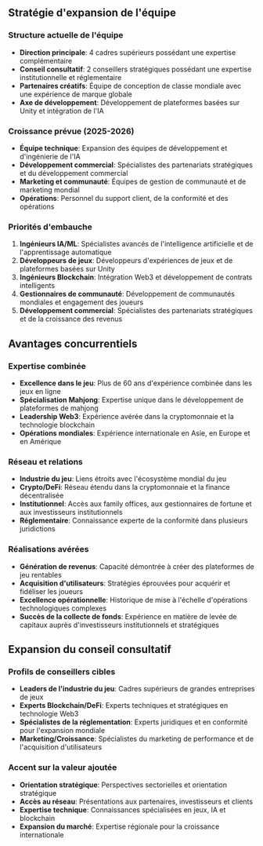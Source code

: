 ## Stratégie d'expansion de l'équipe

### Structure actuelle de l'équipe
- **Direction principale**: 4 cadres supérieurs possédant une expertise complémentaire
- **Conseil consultatif**: 2 conseillers stratégiques possédant une expertise institutionnelle et réglementaire
- **Partenaires créatifs**: Équipe de conception de classe mondiale avec une expérience de marque globale
- **Axe de développement**: Développement de plateformes basées sur Unity et intégration de l'IA

### Croissance prévue (2025-2026)
- **Équipe technique**: Expansion des équipes de développement et d'ingénierie de l'IA
- **Développement commercial**: Spécialistes des partenariats stratégiques et du développement commercial
- **Marketing et communauté**: Équipes de gestion de communauté et de marketing mondial
- **Opérations**: Personnel du support client, de la conformité et des opérations

### Priorités d'embauche
1. **Ingénieurs IA/ML**: Spécialistes avancés de l'intelligence artificielle et de l'apprentissage automatique
2. **Développeurs de jeux**: Développeurs d'expériences de jeux et de plateformes basées sur Unity
3. **Ingénieurs Blockchain**: Intégration Web3 et développement de contrats intelligents
4. **Gestionnaires de communauté**: Développement de communautés mondiales et engagement des joueurs
5. **Développement commercial**: Spécialistes des partenariats stratégiques et de la croissance des revenus

## Avantages concurrentiels

### Expertise combinée
- **Excellence dans le jeu**: Plus de 60 ans d'expérience combinée dans les jeux en ligne
- **Spécialisation Mahjong**: Expertise unique dans le développement de plateformes de mahjong
- **Leadership Web3**: Expérience avérée dans la cryptomonnaie et la technologie blockchain
- **Opérations mondiales**: Expérience internationale en Asie, en Europe et en Amérique

### Réseau et relations
- **Industrie du jeu**: Liens étroits avec l'écosystème mondial du jeu
- **Crypto/DeFi**: Réseau étendu dans la cryptomonnaie et la finance décentralisée
- **Institutionnel**: Accès aux family offices, aux gestionnaires de fortune et aux investisseurs institutionnels
- **Réglementaire**: Connaissance experte de la conformité dans plusieurs juridictions

### Réalisations avérées
- **Génération de revenus**: Capacité démontrée à créer des plateformes de jeu rentables
- **Acquisition d'utilisateurs**: Stratégies éprouvées pour acquérir et fidéliser les joueurs
- **Excellence opérationnelle**: Historique de mise à l'échelle d'opérations technologiques complexes
- **Succès de la collecte de fonds**: Expérience en matière de levée de capitaux auprès d'investisseurs institutionnels et stratégiques

## Expansion du conseil consultatif

### Profils de conseillers cibles
- **Leaders de l'industrie du jeu**: Cadres supérieurs de grandes entreprises de jeux
- **Experts Blockchain/DeFi**: Experts techniques et stratégiques en technologie Web3
- **Spécialistes de la réglementation**: Experts juridiques et en conformité pour l'expansion mondiale
- **Marketing/Croissance**: Spécialistes du marketing de performance et de l'acquisition d'utilisateurs

### Accent sur la valeur ajoutée
- **Orientation stratégique**: Perspectives sectorielles et orientation stratégique
- **Accès au réseau**: Présentations aux partenaires, investisseurs et clients
- **Expertise technique**: Connaissances spécialisées en jeux, IA et blockchain
- **Expansion du marché**: Expertise régionale pour la croissance internationale